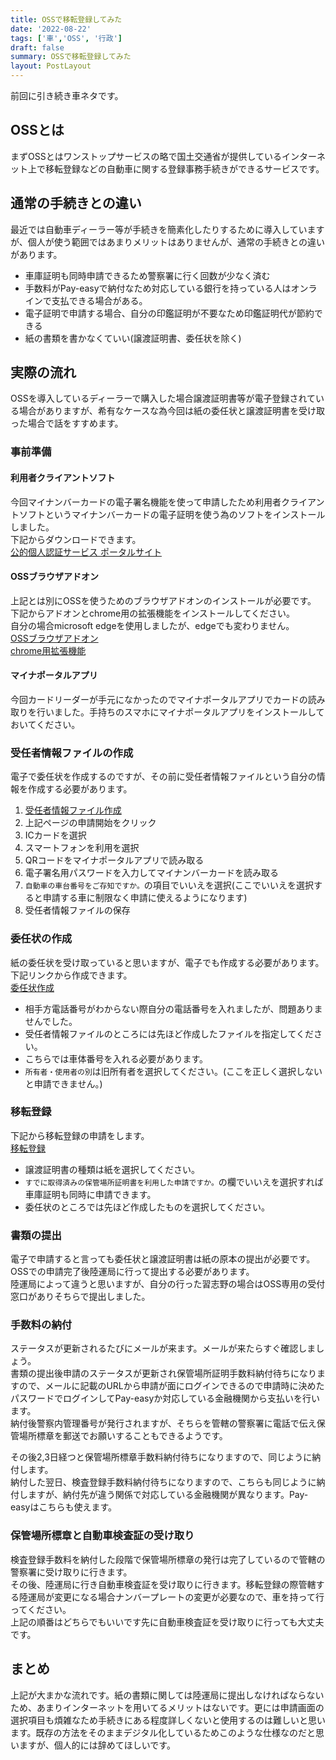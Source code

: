 ```yaml
---
title: OSSで移転登録してみた
date: '2022-08-22'
tags: ['車','OSS', '行政']
draft: false
summary: OSSで移転登録してみた
layout: PostLayout
---
```


前回に引き続き車ネタです。

## OSSとは

まずOSSとはワンストップサービスの略で国土交通省が提供しているインターネット上で移転登録などの自動車に関する登録事務手続きができるサービスです。  

## 通常の手続きとの違い

最近では自動車ディーラー等が手続きを簡素化したりするために導入していますが、個人が使う範囲ではあまりメリットはありませんが、通常の手続きとの違いがあります。

- 車庫証明も同時申請できるため警察署に行く回数が少なく済む
- 手数料がPay-easyで納付なため対応している銀行を持っている人はオンラインで支払できる場合がある。
- 電子証明で申請する場合、自分の印鑑証明が不要なため印鑑証明代が節約できる
- 紙の書類を書かなくていい(譲渡証明書、委任状を除く)

## 実際の流れ

OSSを導入しているディーラーで購入した場合譲渡証明書等が電子登録されている場合がありますが、希有なケースな為今回は紙の委任状と譲渡証明書を受け取った場合で話をすすめます。

### 事前準備

#### 利用者クライアントソフト

今回マイナンバーカードの電子署名機能を使って申請したため利用者クライアントソフトというマイナンバーカードの電子証明を使う為のソフトをインストールしました。  
下記からダウンロードできます。  
[公的個人認証サービス ポータルサイト](https://www.jpki.go.jp/download/win.html)

#### OSSブラウザアドオン

上記とは別にOSSを使うためのブラウザアドオンのインストールが必要です。  
下記からアドオンとchrome用の拡張機能をインストールしてください。  
自分の場合microsoft edgeを使用しましたが、edgeでも変わりません。  
[OSSブラウザアドオン](https://www.oss.mlit.go.jp/secure/beginner/jizen-junbi/pc-kankyou/add-on-kankyou-chrome/kyodaku-add-on/index.html)  
[chrome用拡張機能](https://chrome.google.com/webstore/detail/%E8%87%AA%E5%8B%95%E8%BB%8A%E4%BF%9D%E6%9C%89%E9%96%A2%E4%BF%82%E6%89%8B%E7%B6%9A%E3%83%AF%E3%83%B3%E3%82%B9%E3%83%88%E3%83%83%E3%83%97%E3%82%B5%E3%83%BC%E3%83%93%E3%82%B9%E3%83%96%E3%83%A9%E3%82%A6%E3%82%B6%E3%83%97%E3%83%A9/medknhfnoeebjofagappbmbpcgeffpca?hl=ja)

#### マイナポータルアプリ

今回カードリーダーが手元になかったのでマイナポータルアプリでカードの読み取りを行いました。手持ちのスマホにマイナポータルアプリをインストールしておいてください。

### 受任者情報ファイルの作成

電子で委任状を作成するのですが、その前に受任者情報ファイルという自分の情報を作成する必要があります。  

1. [受任者情報ファイル作成](https://www.oss.mlit.go.jp/secure/tetsuduki/principal/kyodaku-junin/index.html#)
2. 上記ページの申請開始をクリック
3. ICカードを選択
4. スマートフォンを利用を選択
5. QRコードをマイナポータルアプリで読み取る
6. 電子署名用パスワードを入力してマイナンバーカードを読み取る
7. `自動車の車台番号をご存知ですか。`の項目でいいえを選択(ここでいいえを選択すると申請する車に制限なく申請に使えるようになります)
8. 受任者情報ファイルの保存

### 委任状の作成

紙の委任状を受け取っていると思いますが、電子でも作成する必要があります。  
下記リンクから作成できます。  
[委任状作成](https://www.oss.mlit.go.jp/secure/tetsuduki/principal/sentaku-inin/kyodaku-inin2/index.html#)

- 相手方電話番号がわからない際自分の電話番号を入れましたが、問題ありませんでした。
- 受任者情報ファイルのところには先ほど作成したファイルを指定してください。
- こちらでは車体番号を入れる必要があります。
- `所有者・使用者の別`は旧所有者を選択してください。(ここを正しく選択しないと申請できません。)

### 移転登録

下記から移転登録の申請をします。  
[移転登録](https://www.oss.mlit.go.jp/secure/tetsuduki/principal/shinsei/kyodaku-iten/index.html#)

- 譲渡証明書の種類は紙を選択してください。
- `すでに取得済みの保管場所証明書を利用した申請ですか。`の欄でいいえを選択すれば車庫証明も同時に申請できます。
- 委任状のところでは先ほど作成したものを選択してください。

### 書類の提出

電子で申請すると言っても委任状と譲渡証明書は紙の原本の提出が必要です。  
OSSでの申請完了後陸運局に行って提出する必要があります。  
陸運局によって違うと思いますが、自分の行った習志野の場合はOSS専用の受付窓口がありそちらで提出しました。

### 手数料の納付

ステータスが更新されるたびにメールが来ます。メールが来たらすぐ確認しましょう。  
書類の提出後申請のステータスが更新され保管場所証明手数料納付待ちになりますので、メールに記載のURLから申請が面にログインできるので申請時に決めたパスワードでログインしてPay-easyか対応している金融機関から支払いを行います。  
納付後警察内管理番号が発行されますが、そちらを管轄の警察署に電話で伝え保管場所標章を郵送でお願いすることもできるようです。

その後2,3日経つと保管場所標章手数料納付待ちになりますので、同じように納付します。  
納付した翌日、検査登録手数料納付待ちになりますので、こちらも同じように納付しますが、納付先が違う関係で対応している金融機関が異なります。Pay-easyはこちらも使えます。

### 保管場所標章と自動車検査証の受け取り

検査登録手数料を納付した段階で保管場所標章の発行は完了しているので管轄の警察署に受け取りに行きます。  
その後、陸運局に行き自動車検査証を受け取りに行きます。移転登録の際管轄する陸運局が変更になる場合ナンバープレートの変更が必要なので、車を持って行ってください。  
上記の順番はどちらでもいいです先に自動車検査証を受け取りに行っても大丈夫です。

## まとめ

上記が大まかな流れです。紙の書類に関しては陸運局に提出しなければならないため、あまりインターネットを用いてるメリットはないです。更には申請画面の選択項目も煩雑なため手続きにある程度詳しくないと使用するのは難しいと思います。既存の方法をそのままデジタル化しているためこのような仕様なのだと思いますが、個人的には辞めてほしいです。

